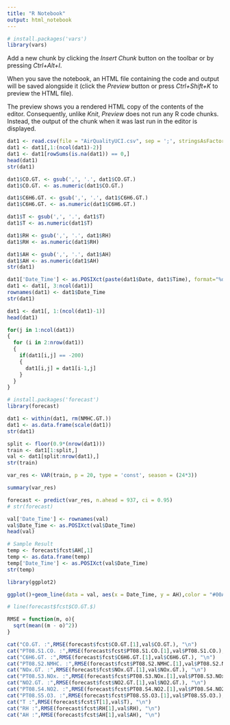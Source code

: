 ```yaml
---
title: "R Notebook"
output: html_notebook
---
```


```r
# install.packages('vars')
library(vars)
```

Add a new chunk by clicking the *Insert Chunk* button on the toolbar or by pressing *Ctrl+Alt+I*.

When you save the notebook, an HTML file containing the code and output will be saved alongside it (click the *Preview* button or press *Ctrl+Shift+K* to preview the HTML file).

The preview shows you a rendered HTML copy of the contents of the editor. Consequently, unlike *Knit*, *Preview* does not run any R code chunks. Instead, the output of the chunk when it was last run in the editor is displayed.
```r
dat1 <- read.csv(file = "AirQualityUCI.csv", sep = ';', stringsAsFactors = FALSE)
dat1 <- dat1[,1:(ncol(dat1)-2)]
dat1 <- dat1[rowSums(is.na(dat1)) == 0,]
head(dat1)
str(dat1)
```
```r
dat1$CO.GT. <- gsub(',', '.', dat1$CO.GT.)
dat1$CO.GT. <- as.numeric(dat1$CO.GT.)

dat1$C6H6.GT. <- gsub(',', '.', dat1$C6H6.GT.)
dat1$C6H6.GT. <- as.numeric(dat1$C6H6.GT.)

dat1$T <- gsub(',', '.', dat1$T)
dat1$T <- as.numeric(dat1$T)

dat1$RH <- gsub(',', '.', dat1$RH)
dat1$RH <- as.numeric(dat1$RH)

dat1$AH <- gsub(',', '.', dat1$AH)
dat1$AH <- as.numeric(dat1$AH)
str(dat1)
```

```r
dat1['Date_Time'] <- as.POSIXct(paste(dat1$Date, dat1$Time), format="%d/%m/%Y %H.%M.%S")
dat1 <- dat1[, 3:ncol(dat1)]
rownames(dat1) <- dat1$Date_Time
str(dat1)
```
```r
dat1 <- dat1[, 1:(ncol(dat1)-1)]
head(dat1)
```
```r
for(j in 1:ncol(dat1))
{
  for (i in 2:nrow(dat1))
  {
    if(dat1[i,j] == -200)
    {
      dat1[i,j] = dat1[i-1,j]
    }
  }
}
```

```r
# install.packages('forecast')
library(forecast)
```

```r
dat1 <- within(dat1, rm(NMHC.GT.))
dat1 <- as.data.frame(scale(dat1))
str(dat1)
```

```r
split <- floor(0.9*(nrow(dat1)))
train <- dat1[1:split,]
val <- dat1[split:nrow(dat1),]
str(train)
```
```r
var_res <- VAR(train, p = 20, type = 'const', season = (24*3))
```

```r
summary(var_res)
```

```r
forecast <- predict(var_res, n.ahead = 937, ci = 0.95)
# str(forecast)
```

```r
val['Date_Time'] <- rownames(val)
val$Date_Time <- as.POSIXct(val$Date_Time)
head(val)
```
```r
# Sample Result
temp <- forecast$fcst$AH[,1]
temp <- as.data.frame(temp)
temp['Date_Time'] <- as.POSIXct(val$Date_Time)
str(temp)
```

```r
library(ggplot2)

ggplot()+geom_line(data = val, aes(x = Date_Time, y = AH),color = "#00AFBB", size = 2)+geom_line(data = temp, aes(x = Date_Time, y = temp),color = "red", size = 2)

# line(forecast$fcst$CO.GT.$)
```

```r
RMSE = function(m, o){
  sqrt(mean((m - o)^2))
}
```

```r
cat("CO.GT. :",RMSE(forecast$fcst$CO.GT.[1],val$CO.GT.), "\n")
cat("PT08.S1.CO. :",RMSE(forecast$fcst$PT08.S1.CO.[1],val$PT08.S1.CO.), "\n")
cat("C6H6.GT. :",RMSE(forecast$fcst$C6H6.GT.[1],val$C6H6.GT.), "\n")
cat("PT08.S2.NMHC. :",RMSE(forecast$fcst$PT08.S2.NMHC.[1],val$PT08.S2.NMHC.), "\n")
cat("NOx.GT. :",RMSE(forecast$fcst$NOx.GT.[1],val$NOx.GT.), "\n")
cat("PT08.S3.NOx. :",RMSE(forecast$fcst$PT08.S3.NOx.[1],val$PT08.S3.NOx.), "\n")
cat("NO2.GT. :",RMSE(forecast$fcst$NO2.GT.[1],val$NO2.GT.), "\n")
cat("PT08.S4.NO2. :",RMSE(forecast$fcst$PT08.S4.NO2.[1],val$PT08.S4.NO2.), "\n")
cat("PT08.S5.O3. :",RMSE(forecast$fcst$PT08.S5.O3.[1],val$PT08.S5.O3.), "\n")
cat("T :",RMSE(forecast$fcst$T[1],val$T), "\n")
cat("RH :",RMSE(forecast$fcst$RH[1],val$RH), "\n")
cat("AH :",RMSE(forecast$fcst$AH[1],val$AH), "\n")
```

